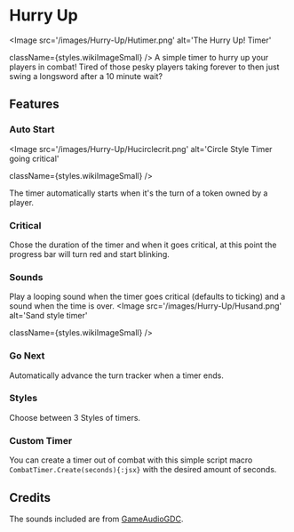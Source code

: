 
# Hurry Up

<ModuleInfo/>

<Image
  src='/images/Hurry-Up/Hutimer.png'
  alt='The Hurry Up! Timer'
  
  
  className={styles.wikiImageSmall}
/>
A simple timer to hurry up your players in combat\! Tired of those pesky players
taking forever to then just swing a longsword after a 10 minute wait?

## Features

### Auto Start

<Image
  src='/images/Hurry-Up/Hucirclecrit.png'
  alt='Circle Style Timer going critical'
  
  
  className={styles.wikiImageSmall}
/>

The timer automatically starts when it's the turn of a token owned by a
player.

### Critical

Chose the duration of the timer and when it goes critical, at this point
the progress bar will turn red and start blinking.

### Sounds

Play a looping sound when the timer goes critical (defaults to ticking)
and a sound when the time is over.
<Image
  src='/images/Hurry-Up/Husand.png'
  alt='Sand style timer'
  
  
  className={styles.wikiImageSmall}
/>

### Go Next

Automatically advance the turn tracker when a timer ends.

### Styles

Choose between 3 Styles of timers.

### Custom Timer

You can create a timer out of combat with this simple script macro
`CombatTimer.Create(seconds){:jsx}` with the desired amount of seconds.

## Credits

The sounds included are from
[GameAudioGDC](https://sonniss.com/gameaudiogdc).
